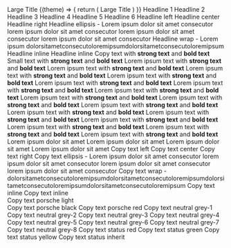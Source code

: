 
<ExampleVrt>
  <React.Fragment>
    <p-headline type="large-title" level="1">
      Large Title
    </p-headline>
  </React.Fragment>
</ExampleVrt>

<ExampleVrt theme="dark">
  {(theme) => {
    return (
      <React.Fragment>
        <p-headline type="large-title" level="1" theme={theme}>
          Large Title
        </p-headline>
      </React.Fragment>
    )
  }}
</ExampleVrt>

<ExampleVrt>
  <React.Fragment>
    <p-headline type="headline-1" level="1">
      Headline 1
    </p-headline>
    <p-headline type="headline-2" level="2">
      Headline 2
    </p-headline>
    <p-headline type="headline-3" level="3">
      Headline 3
    </p-headline>
    <p-headline type="headline-4" level="4">
      Headline 4
    </p-headline>
    <p-headline type="headline-5" level="5">
      Headline 5
    </p-headline>
    <p-headline type="headline-6" level="6">
      Headline 6
    </p-headline>
  </React.Fragment>
</ExampleVrt>

<ExampleVrt>
  <React.Fragment>
    <p-headline type="headline-1" level="1" align="left">
      Headline left
    </p-headline>
    <p-headline type="headline-1" level="1" align="center">
      Headline center
    </p-headline>
    <p-headline type="headline-1" level="1" align="right">
      Headline right
    </p-headline>
    <p-headline type="headline-1" level="1" ellipsis="true">
      Headline ellipsis - Lorem ipsum dolor sit amet consecutor lorem ipsum dolor sit amet consecutor lorem ipsum dolor sit amet consecutor lorem ipsum dolor sit amet consecutor
    </p-headline>
    <p-headline type="headline-1" level="1" wrap="true">
      Headline wrap - Lorem ipsum dolorsitametconsecutoloremipsumdolorsitametconsecutoloremipsum
    </p-headline>
    <p-headline type="headline-1" level="1" inline="true">
      Headline inline
    </p-headline>
    <p-headline type="headline-1" level="1" inline="true">
      Headline inline
    </p-headline>
  </React.Fragment>
</ExampleVrt>

<ExampleVrt>
  <React.Fragment>
    <p-text type="copy">
      Copy text with <strong>strong text</strong> and <b>bold text</b>
    </p-text>
    <p-text type="small">
      Small text with <strong>strong text</strong> and <b>bold text</b>
    </p-text>
  </React.Fragment>
</ExampleVrt>

<ExampleVrt>
  <React.Fragment>
    <p-text type="12">
      Lorem ipsum text with <strong>strong text</strong> and <b>bold text</b>
    </p-text>
    <p-text type="16">
      Lorem ipsum text with <strong>strong text</strong> and <b>bold text</b>
    </p-text>
    <p-text type="20">
      Lorem ipsum text with <strong>strong text</strong> and <b>bold text</b>
    </p-text>
    <p-text type="24">
      Lorem ipsum text with <strong>strong text</strong> and <b>bold text</b>
    </p-text>
    <p-text type="28">
      Lorem ipsum text with <strong>strong text</strong> and <b>bold text</b>
    </p-text>
    <p-text type="30">
      Lorem ipsum text with <strong>strong text</strong> and <b>bold text</b>
    </p-text>
    <p-text type="32">
      Lorem ipsum text with <strong>strong text</strong> and <b>bold text</b>
    </p-text>
    <p-text type="36">
      Lorem ipsum text with <strong>strong text</strong> and <b>bold text</b>
    </p-text>
    <p-text type="42">
      Lorem ipsum text with <strong>strong text</strong> and <b>bold text</b>
    </p-text>
    <p-text type="44">
      Lorem ipsum text with <strong>strong text</strong> and <b>bold text</b>
    </p-text>
    <p-text type="48">
      Lorem ipsum text with <strong>strong text</strong> and <b>bold text</b>
    </p-text>
    <p-text type="52">
      Lorem ipsum text with <strong>strong text</strong> and <b>bold text</b>
    </p-text>
    <p-text type="60">
      Lorem ipsum text with <strong>strong text</strong> and <b>bold text</b>
    </p-text>
    <p-text type="62">
      Lorem ipsum text with <strong>strong text</strong> and <b>bold text</b>
    </p-text>
    <p-text type="72">
      Lorem ipsum text with <strong>strong text</strong> and <b>bold text</b>
    </p-text>
    <p-text type="84">
      Lorem ipsum text with <strong>strong text</strong> and <b>bold text</b>
    </p-text>
  </React.Fragment>
</ExampleVrt>

<ExampleVrt>
  <React.Fragment>
    <p-text type="60-thin">
      Lorem ipsum dolor sit amet
    </p-text>
    <p-text type="62-thin">
      Lorem ipsum dolor sit amet
    </p-text>
    <p-text type="72-thin">
      Lorem ipsum dolor sit amet
    </p-text>
    <p-text type="84-thin">
      Lorem ipsum dolor sit amet
    </p-text>
  </React.Fragment>
</ExampleVrt>

<ExampleVrt>
  <React.Fragment>
    <p-text type="copy" align="left">
      Copy text left
    </p-text>
    <p-text type="copy" align="center">
      Copy text center
    </p-text>
    <p-text type="copy" align="right">
      Copy text right
    </p-text>
    <p-text type="copy" ellipsis="true">
      Copy text ellipsis - Lorem ipsum dolor sit amet consecutor lorem ipsum dolor sit amet consecutor lorem ipsum dolor sit amet consecutor lorem ipsum dolor sit amet consecutor
    </p-text>
    <p-text type="copy" wrap="true">
      Copy text wrap - dolorsitametconsecutoloremipsumdolorsitametconsecutoloremipsumdolorsitametconsecutoloremipsumdolorsitametconsecutoloremipsum
    </p-text>
    <p-text type="copy" inline="true">
      Copy text inline
    </p-text>
    <p-text type="copy" inline="true">
      Copy text inline
    </p-text>
  </React.Fragment>
</ExampleVrt>

<ExampleVrt>
  <React.Fragment>
    <div style={{"padding":"4px", "background": "black"}}>
    <p-text type="copy" color="porsche-light">
      Copy text porsche light
    </p-text>
    </div>
    <p-text type="copy" color="porsche-black">
      Copy text porsche black
    </p-text>
    <p-text type="copy" color="porsche-red">
      Copy text porsche red
    </p-text>
    <p-text type="copy" color="neutral-grey-1">
      Copy text neutral grey-1
    </p-text>
    <p-text type="copy" color="neutral-grey-2">
      Copy text neutral grey-2
    </p-text>
    <p-text type="copy" color="neutral-grey-3">
      Copy text neutral grey-3
    </p-text>
    <p-text type="copy" color="neutral-grey-4">
      Copy text neutral grey-4
    </p-text>
    <p-text type="copy" color="neutral-grey-5">
      Copy text neutral grey-5
    </p-text>
    <p-text type="copy" color="neutral-grey-6">
      Copy text neutral grey-6
    </p-text>
    <p-text type="copy" color="neutral-grey-7">
      Copy text neutral grey-7
    </p-text>
    <p-text type="copy" color="neutral-grey-8">
      Copy text neutral grey-8
    </p-text>
    <p-text type="copy" color="status-red">
      Copy text status red
    </p-text>
    <p-text type="copy" color="status-green">
      Copy text status green
    </p-text>
    <p-text type="copy" color="status-yellow">
      Copy text status yellow
    </p-text>
    <p-text style={{"color": "pink"}} type="copy" color="inherit">
      Copy text status inherit
    </p-text>
  </React.Fragment>
</ExampleVrt>
